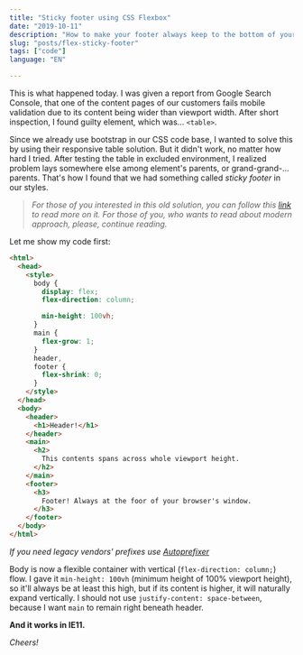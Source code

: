 ```yaml
---
title: "Sticky footer using CSS Flexbox"
date: "2019-10-11"
description: "How to make your footer always keep to the bottom of your page, even when the rest of the content is shorter than view port?"
slug: "posts/flex-sticky-footer"
tags: ["code"]
language: "EN"

---
```


This is what happened today. I was given a report from Google Search Console, that one of the content pages of our customers fails mobile validation due to its content being wider than viewport width. After short inspection, I found guilty element, which was... `<table>`.

Since we already use bootstrap in our CSS code base, I wanted to solve this by using their responsive table solution. But it didn't work, no matter how hard I tried. After testing the table in excluded environment, I realized problem lays somewhere else among element's parents, or grand-grand-... parents. That's how I found that we had something called _sticky footer_ in our styles.

> _For those of you interested in this old solution, you can follow this [link](https://pixelsvsbytes.com/2011/09/sticky-css-footers-the-flexible-way/) to read more on it. For those of you, who wants to read about modern approach, please, continue reading._

Let me show my code first:

```html
<html>
  <head>
    <style>
      body {
        display: flex;
        flex-direction: column;

        min-height: 100vh;
      }
      main {
        flex-grow: 1;
      }
      header,
      footer {
        flex-shrink: 0;
      }
    </style>
  </head>
  <body>
    <header>
      <h1>Header!</h1>
    </header>
    <main>
      <h2>
        This contents spans across whole viewport height.
      </h2>
    </main>
    <footer>
      <h3>
        Footer! Always at the foor of your browser's window.
      </h3>
    </footer>
  </body>
</html>
```

_If you need legacy vendors' prefixes use [Autoprefixer](https://autoprefixer.github.io)_

Body is now a flexible container with vertical (`flex-direction: column;`) flow. I gave it `min-height: 100vh` (minimum height of 100% viewport height), so it'll always be at least this high, but if its content is higher, it will naturally expand vertically. I should not use `justify-content: space-between`, because I want `main` to remain right beneath header.

**And it works in IE11.**

_Cheers!_
